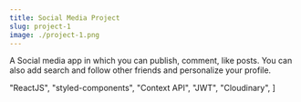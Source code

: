 ```yaml
---
title: Social Media Project
slug: project-1
image: ./project-1.png
---
```


A Social media app in which you can publish, comment, like posts. You can also add search and follow other friends and personalize your profile.

  "ReactJS",
  "styled-components",
  "Context API",
  "JWT",
  "Cloudinary",
]


